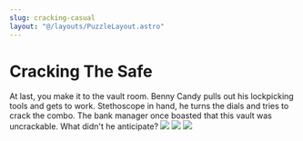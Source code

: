 ```yaml
---
slug: cracking-casual
layout: "@/layouts/PuzzleLayout.astro"
---
```


# Cracking The Safe

At last, you make it to the vault room. Benny Candy pulls out his lockpicking tools and gets to 
work. Stethoscope in hand, he turns the dials and tries to crack the combo.
The bank manager once boasted that this vault was uncrackable. What didn't he anticipate?
<img src="/Cracking-1.png"></img>
<img src="/Cracking-2.png"></img>
<img src="/Cracking-3.png"></img>

